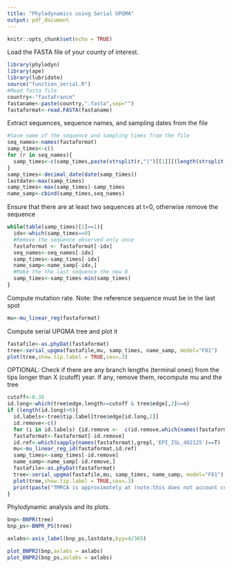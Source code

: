```yaml
---
title: "Phylodynamics using Serial UPGMA"
output: pdf_document
---
```


```r
knitr::opts_chunk$set(echo = TRUE)
```

Load the FASTA file of your county of interest. 
```r
library(phylodyn)
library(ape)
library(lubridate)
source("function_serial.R")
#Read fasta file
country<-"fastaFrance"
fastaname<-paste(country,".fasta",sep="")
fastaformat<-read.FASTA(fastaname)
```

Extract sequences, sequence names, and sampling dates from the file
```r
#Save name of the sequence and sampling times from the file
seq_names<-names(fastaformat)
samp_times<-c()
for (r in seq_names){
  samp_times<-c(samp_times,paste(strsplit(r,"|")[[1]][(length(strsplit(r,"|")[[1]])-9):length(strsplit(r,"|")[[1]])],collapse =""))
}
samp_times<-decimal_date(date(samp_times))
lastdate<-max(samp_times)
samp_times<-max(samp_times)-samp_times
name_samp<-cbind(samp_times,seq_names)
```

Ensure that there are at least two sequences at t=0, otherwise remove the sequence
```r
while(table(samp_times)[1]==1){
  idx<-which(samp_times==0)
  #Remove the sequence observed only once
  fastaformat <- fastaformat[-idx]
  seq_names<-seq_names[-idx]
  samp_times<-samp_times[-idx]
  name_samp<-name_samp[-idx,]
  #Make the the last sequence the new 0
  samp_times<-samp_times-min(samp_times)
}
```

Compute mutation rate. Note: the reference sequence must be in the last spot
```r
mu<-mu_linear_reg(fastaformat)
```

Compute serial UPGMA tree and plot it
```r
fastafile<-as.phyDat(fastaformat)
tree<-serial_upgma(fastafile,mu, samp_times, name_samp, model="F81")
plot(tree,show.tip.label = TRUE,cex=.3)
```

OPTIONAL: Check if there are any branch lengths (terminal ones) from the tips longer than X (cutoff) year. If any, remove them, recompute mu and the tree
```r
cutoff<-0.35
id.long<-which(tree$edge.length>=cutoff & tree$edge[,2]<=n)
if (length(id.long)>0){
  id.labels<-tree$tip.label[tree$edge[id.long,2]]
  id.remove<-c()
  for (i in id.labels) {id.remove <-  c(id.remove,which(names(fastaformat)==i))}
  fastaformat<-fastaformat[-id.remove]
  id.ref<-which(sapply(names(fastaformat),grepl,'EPI_ISL_402125')==T)
  mu<-mu_linear_reg_id(fastaformat,id.ref)
  samp_times<-samp_times[-id.remove]
  name_samp<-name_samp[-id.remove,]
  fastafile<-as.phyDat(fastaformat)
  tree<-serial_upgma(fastafile,mu, samp_times, name_samp, model="F81")
  plot(tree,show.tip.label = TRUE,cex=.3)
  print(paste("TMRCA is approximately at (note:this does not account correction of negative edges!!)", date_decimal(lastdate-tree$tmrca)))
}

```


Phylodynamic analysis and its plots.
```r
bnp<-BNPR(tree)
bnp_ps<-BNPR_PS(tree)

axlabs<-axis_label(bnp_ps,lastdate,byy=4/365)

plot_BNPR2(bnp,axlabs = axlabs)
plot_BNPR2(bnp_ps,axlabs = axlabs)
```

